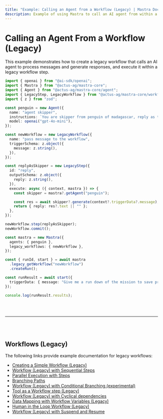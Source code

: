 ```yaml
---
title: "Example: Calling an Agent from a Workflow (Legacy) | Mastra Docs"
description: Example of using Mastra to call an AI agent from within a legacy workflow step.
---
```



# Calling an Agent From a Workflow (Legacy)

This example demonstrates how to create a legacy workflow that calls an AI agent to process messages and generate responses, and execute it within a legacy workflow step.

```ts showLineNumbers copy
import { openai } from "@ai-sdk/openai";
import { Mastra } from "@actus-ag/mastra-core";
import { Agent } from "@actus-ag/mastra-core/agent";
import { LegacyStep, LegacyWorkflow } from "@actus-ag/mastra-core/workflows/legacy";
import { z } from "zod";

const penguin = new Agent({
  name: "agent skipper",
  instructions: `You are skipper from penguin of madagascar, reply as that`,
  model: openai("gpt-4o-mini"),
});

const newWorkflow = new LegacyWorkflow({
  name: "pass message to the workflow",
  triggerSchema: z.object({
    message: z.string(),
  }),
});

const replyAsSkipper = new LegacyStep({
  id: "reply",
  outputSchema: z.object({
    reply: z.string(),
  }),
  execute: async ({ context, mastra }) => {
    const skipper = mastra?.getAgent("penguin");

    const res = await skipper?.generate(context?.triggerData?.message);
    return { reply: res?.text || "" };
  },
});

newWorkflow.step(replyAsSkipper);
newWorkflow.commit();

const mastra = new Mastra({
  agents: { penguin },
  legacy_workflows: { newWorkflow },
});

const { runId, start } = await mastra
  .legacy_getWorkflow("newWorkflow")
  .createRun();

const runResult = await start({
  triggerData: { message: "Give me a run down of the mission to save private" },
});

console.log(runResult.results);
```

<br />
<br />
<hr className="dark:border-[#404040] border-gray-300" />
<br />
<br />
<GithubLink
  link={
    "https://github.com/mastra-ai/mastra/blob/main/examples/basics/workflows-legacy/calling-agent-from-workflow"
  }
/>

## Workflows (Legacy)

The following links provide example documentation for legacy workflows:

- [Creating a Simple Workflow (Legacy)](/examples/workflows_legacy/creating-a-workflow)
- [Workflow (Legacy) with Sequential Steps](/examples/workflows_legacy/sequential-steps)
- [Parallel Execution with Steps](/examples/workflows_legacy/parallel-steps)
- [Branching Paths](/examples/workflows_legacy/branching-paths)
- [Workflow (Legacy) with Conditional Branching (experimental)](/examples/workflows_legacy/conditional-branching)
- [Tool as a Workflow step (Legacy)](/examples/workflows_legacy/using-a-tool-as-a-step)
- [Workflow (Legacy) with Cyclical dependencies](/examples/workflows_legacy/cyclical-dependencies)
- [Data Mapping with Workflow Variables (Legacy)](/examples/workflows_legacy/workflow-variables)
- [Human in the Loop Workflow (Legacy)](/examples/workflows_legacy/human-in-the-loop)
- [Workflow (Legacy) with Suspend and Resume](/examples/workflows_legacy/suspend-and-resume)
